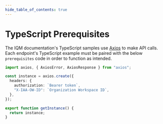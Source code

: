 ```yaml
---
hide_table_of_contents: true
---
```


# TypeScript Prerequisites

The IQM documentation's TypeScript samples use [Axios](https://axios-http.com/docs/intro) to make API calls. Each endpoint's TypeScript example must be paired with the below `prerequisites` code in order to function as intended. 

```ts title="prerequisites.ts"
import axios, { AxiosError, AxiosResponse } from "axios";

const instance = axios.create({
  headers: {
    authorization: `Bearer token`,
    "X-IAA-OW-ID": `Organization Workspace ID`,
  },
});

export function getInstance() {
  return instance;
}
```

